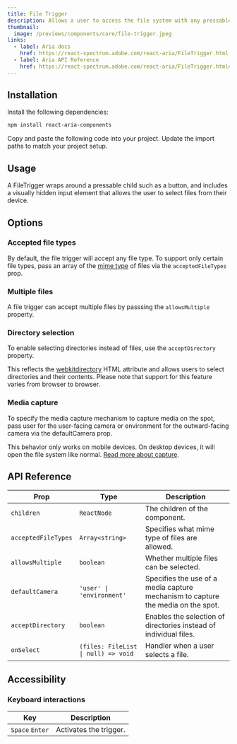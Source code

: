 ---
title: File Trigger
description: Allows a user to access the file system with any pressable aria component.
thumbnail:
  image: /previews/components/core/file-trigger.jpeg
links:
  - label: Aria docs
    href: https://react-spectrum.adobe.com/react-aria/FileTrigger.html
  - label: Aria API Reference
    href: https://react-spectrum.adobe.com/react-aria/FileTrigger.html#props
---

<ComponentPreview name="demos/components/core/file-trigger/default" />

## Installation

<Steps>
  <Step>Install the following dependencies:</Step>

```bash
npm install react-aria-components
```

  <Step>Copy and paste the following code into your project.</Step>
  <ComponentSource name="components/core/default/file-trigger" />
  <Step>Update the import paths to match your project setup.</Step>
</Steps>

## Usage

A FileTrigger wraps around a pressable child such as a button, and includes a visually hidden input element that allows the user to select files from their device.

## Options

### Accepted file types

By default, the file trigger will accept any file type. To support only certain file types, pass an array of the [mime type](https://developer.mozilla.org/en-US/docs/Web/HTTP/Basics_of_HTTP/MIME_types/Common_types) of files via the `acceptedFileTypes` prop.

<ComponentPreview name="demos/components/core/file-trigger/file-types" />

### Multiple files

A file trigger can accept multiple files by passsing the `allowsMultiple` property.

<ComponentPreview name="demos/components/core/file-trigger/multiple-files" />

### Directory selection

To enable selecting directories instead of files, use the `acceptDirectory` property.

This reflects the [webkitdirectory](https://developer.mozilla.org/en-US/docs/Web/API/HTMLInputElement/webkitdirectory) HTML attribute and allows users to select directories and their contents. Please note that support for this feature varies from browser to browser.

<ComponentPreview name="demos/components/core/file-trigger/directory-selection" />

### Media capture

To specify the media capture mechanism to capture media on the spot, pass user for the user-facing camera or environment for the outward-facing camera via the defaultCamera prop.

This behavior only works on mobile devices. On desktop devices, it will open the file system like normal. [Read more about capture](https://developer.mozilla.org/en-US/docs/Web/HTML/Attributes/capture).

<ComponentPreview name="demos/components/core/file-trigger/media-capture" />

## API Reference

| Prop                | Type                                | Description                                                                      |
| ------------------- | ----------------------------------- | -------------------------------------------------------------------------------- |
| `children`          | `ReactNode`                         | The children of the component.                                                   |
| `acceptedFileTypes` | `Array<string>`                     | Specifies what mime type of files are allowed.                                   |
| `allowsMultiple`    | `boolean`                           | Whether multiple files can be selected.                                          |
| `defaultCamera`     | `'user' \| 'environment'`           | Specifies the use of a media capture mechanism to capture the media on the spot. |
| `acceptDirectory`   | `boolean`                           | Enables the selection of directories instead of individual files.                |
| `onSelect`          | `(files: FileList \| null) => void` | Handler when a user selects a file.                                              |

## Accessibility

### Keyboard interactions

| Key             | Description            |
| --------------- | ---------------------- |
| `Space` `Enter` | Activates the trigger. |
